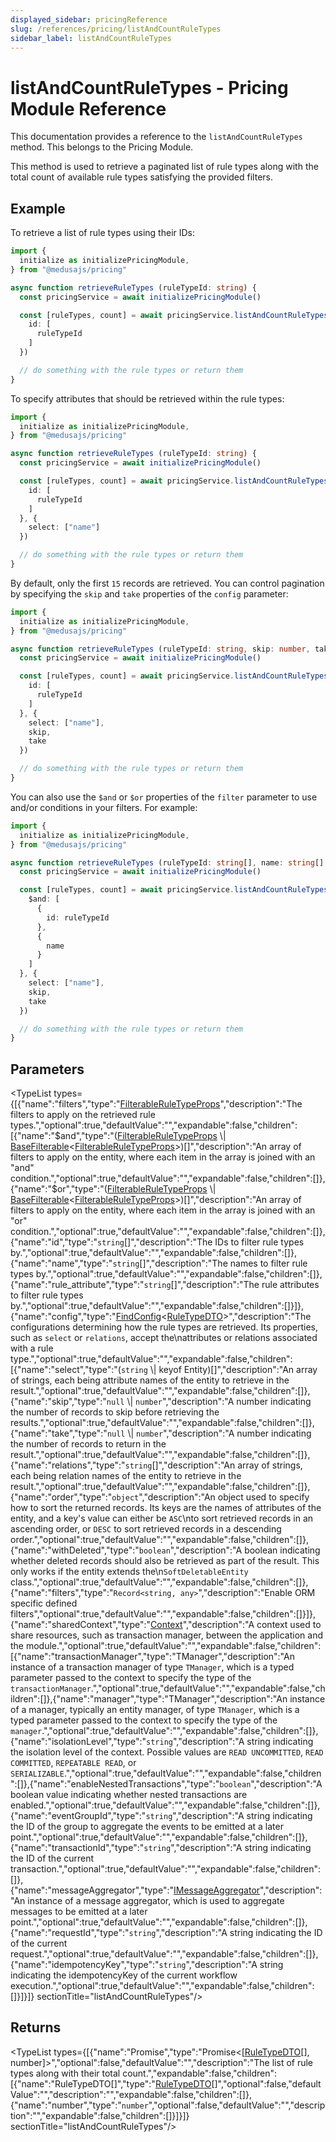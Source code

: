 ```yaml
---
displayed_sidebar: pricingReference
slug: /references/pricing/listAndCountRuleTypes
sidebar_label: listAndCountRuleTypes
---
```



# listAndCountRuleTypes - Pricing Module Reference

This documentation provides a reference to the `listAndCountRuleTypes` method. This belongs to the Pricing Module.

This method is used to retrieve a paginated list of rule types along with the total count of available rule types satisfying the provided filters.

## Example

To retrieve a list of rule types using their IDs:

```ts
import {
  initialize as initializePricingModule,
} from "@medusajs/pricing"

async function retrieveRuleTypes (ruleTypeId: string) {
  const pricingService = await initializePricingModule()

  const [ruleTypes, count] = await pricingService.listAndCountRuleTypes({
    id: [
      ruleTypeId
    ]
  })

  // do something with the rule types or return them
}
```

To specify attributes that should be retrieved within the rule types:

```ts
import {
  initialize as initializePricingModule,
} from "@medusajs/pricing"

async function retrieveRuleTypes (ruleTypeId: string) {
  const pricingService = await initializePricingModule()

  const [ruleTypes, count] = await pricingService.listAndCountRuleTypes({
    id: [
      ruleTypeId
    ]
  }, {
    select: ["name"]
  })

  // do something with the rule types or return them
}
```

By default, only the first `15` records are retrieved. You can control pagination by specifying the `skip` and `take` properties of the `config` parameter:

```ts
import {
  initialize as initializePricingModule,
} from "@medusajs/pricing"

async function retrieveRuleTypes (ruleTypeId: string, skip: number, take: number) {
  const pricingService = await initializePricingModule()

  const [ruleTypes, count] = await pricingService.listAndCountRuleTypes({
    id: [
      ruleTypeId
    ]
  }, {
    select: ["name"],
    skip,
    take
  })

  // do something with the rule types or return them
}
```

You can also use the `$and` or `$or` properties of the `filter` parameter to use and/or conditions in your filters. For example:

```ts
import {
  initialize as initializePricingModule,
} from "@medusajs/pricing"

async function retrieveRuleTypes (ruleTypeId: string[], name: string[], skip: number, take: number) {
  const pricingService = await initializePricingModule()

  const [ruleTypes, count] = await pricingService.listAndCountRuleTypes({
    $and: [
      {
        id: ruleTypeId
      },
      {
        name
      }
    ]
  }, {
    select: ["name"],
    skip,
    take
  })

  // do something with the rule types or return them
}
```

## Parameters

<TypeList types={[{"name":"filters","type":"[FilterableRuleTypeProps](../../interfaces/pricing.FilterableRuleTypeProps.mdx)","description":"The filters to apply on the retrieved rule types.","optional":true,"defaultValue":"","expandable":false,"children":[{"name":"$and","type":"([FilterableRuleTypeProps](../../interfaces/pricing.FilterableRuleTypeProps.mdx) \\| [BaseFilterable](../../interfaces/pricing.BaseFilterable.mdx)&#60;[FilterableRuleTypeProps](../../interfaces/pricing.FilterableRuleTypeProps.mdx)&#62;)[]","description":"An array of filters to apply on the entity, where each item in the array is joined with an \"and\" condition.","optional":true,"defaultValue":"","expandable":false,"children":[]},{"name":"$or","type":"([FilterableRuleTypeProps](../../interfaces/pricing.FilterableRuleTypeProps.mdx) \\| [BaseFilterable](../../interfaces/pricing.BaseFilterable.mdx)&#60;[FilterableRuleTypeProps](../../interfaces/pricing.FilterableRuleTypeProps.mdx)&#62;)[]","description":"An array of filters to apply on the entity, where each item in the array is joined with an \"or\" condition.","optional":true,"defaultValue":"","expandable":false,"children":[]},{"name":"id","type":"`string`[]","description":"The IDs to filter rule types by.","optional":true,"defaultValue":"","expandable":false,"children":[]},{"name":"name","type":"`string`[]","description":"The names to filter rule types by.","optional":true,"defaultValue":"","expandable":false,"children":[]},{"name":"rule_attribute","type":"`string`[]","description":"The rule attributes to filter rule types by.","optional":true,"defaultValue":"","expandable":false,"children":[]}]},{"name":"config","type":"[FindConfig](../../interfaces/pricing.FindConfig.mdx)&#60;[RuleTypeDTO](../../interfaces/pricing.RuleTypeDTO.mdx)&#62;","description":"The configurations determining how the rule types are retrieved. Its properties, such as `select` or `relations`, accept the\nattributes or relations associated with a rule type.","optional":true,"defaultValue":"","expandable":false,"children":[{"name":"select","type":"(`string` \\| keyof Entity)[]","description":"An array of strings, each being attribute names of the entity to retrieve in the result.","optional":true,"defaultValue":"","expandable":false,"children":[]},{"name":"skip","type":"`null` \\| `number`","description":"A number indicating the number of records to skip before retrieving the results.","optional":true,"defaultValue":"","expandable":false,"children":[]},{"name":"take","type":"`null` \\| `number`","description":"A number indicating the number of records to return in the result.","optional":true,"defaultValue":"","expandable":false,"children":[]},{"name":"relations","type":"`string`[]","description":"An array of strings, each being relation names of the entity to retrieve in the result.","optional":true,"defaultValue":"","expandable":false,"children":[]},{"name":"order","type":"`object`","description":"An object used to specify how to sort the returned records. Its keys are the names of attributes of the entity, and a key's value can either be `ASC`\nto sort retrieved records in an ascending order, or `DESC` to sort retrieved records in a descending order.","optional":true,"defaultValue":"","expandable":false,"children":[]},{"name":"withDeleted","type":"`boolean`","description":"A boolean indicating whether deleted records should also be retrieved as part of the result. This only works if the entity extends the\n`SoftDeletableEntity` class.","optional":true,"defaultValue":"","expandable":false,"children":[]},{"name":"filters","type":"`Record<string, any>`","description":"Enable ORM specific defined filters","optional":true,"defaultValue":"","expandable":false,"children":[]}]},{"name":"sharedContext","type":"[Context](../../interfaces/pricing.Context.mdx)","description":"A context used to share resources, such as transaction manager, between the application and the module.","optional":true,"defaultValue":"","expandable":false,"children":[{"name":"transactionManager","type":"TManager","description":"An instance of a transaction manager of type `TManager`, which is a typed parameter passed to the context to specify the type of the `transactionManager`.","optional":true,"defaultValue":"","expandable":false,"children":[]},{"name":"manager","type":"TManager","description":"An instance of a manager, typically an entity manager, of type `TManager`, which is a typed parameter passed to the context to specify the type of the `manager`.","optional":true,"defaultValue":"","expandable":false,"children":[]},{"name":"isolationLevel","type":"`string`","description":"A string indicating the isolation level of the context. Possible values are `READ UNCOMMITTED`, `READ COMMITTED`, `REPEATABLE READ`, or `SERIALIZABLE`.","optional":true,"defaultValue":"","expandable":false,"children":[]},{"name":"enableNestedTransactions","type":"`boolean`","description":"A boolean value indicating whether nested transactions are enabled.","optional":true,"defaultValue":"","expandable":false,"children":[]},{"name":"eventGroupId","type":"`string`","description":"A string indicating the ID of the group to aggregate the events to be emitted at a later point.","optional":true,"defaultValue":"","expandable":false,"children":[]},{"name":"transactionId","type":"`string`","description":"A string indicating the ID of the current transaction.","optional":true,"defaultValue":"","expandable":false,"children":[]},{"name":"messageAggregator","type":"[IMessageAggregator](../../interfaces/pricing.IMessageAggregator.mdx)","description":"An instance of a message aggregator, which is used to aggregate messages to be emitted at a later point.","optional":true,"defaultValue":"","expandable":false,"children":[]},{"name":"requestId","type":"`string`","description":"A string indicating the ID of the current request.","optional":true,"defaultValue":"","expandable":false,"children":[]},{"name":"idempotencyKey","type":"`string`","description":"A string indicating the idempotencyKey of the current workflow execution.","optional":true,"defaultValue":"","expandable":false,"children":[]}]}]}  sectionTitle="listAndCountRuleTypes"/>

## Returns

<TypeList types={[{"name":"Promise","type":"Promise&#60;[[RuleTypeDTO](../../interfaces/pricing.RuleTypeDTO.mdx)[], number]&#62;","optional":false,"defaultValue":"","description":"The list of rule types along with their total count.","expandable":false,"children":[{"name":"RuleTypeDTO[]","type":"[RuleTypeDTO](../../interfaces/pricing.RuleTypeDTO.mdx)[]","optional":false,"defaultValue":"","description":"","expandable":false,"children":[]},{"name":"number","type":"`number`","optional":false,"defaultValue":"","description":"","expandable":false,"children":[]}]}]}  sectionTitle="listAndCountRuleTypes"/>
